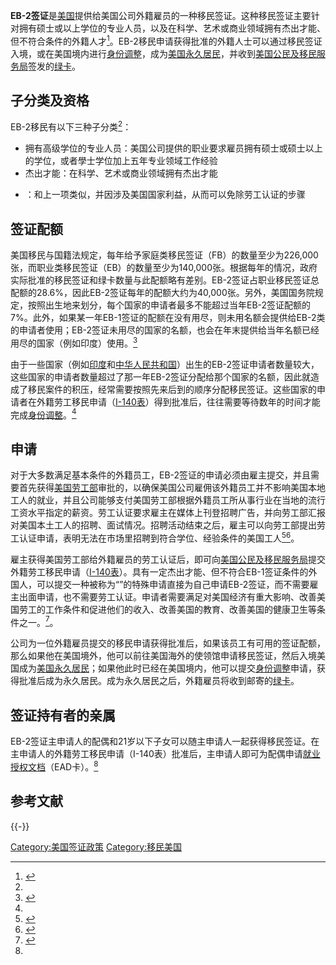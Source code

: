'''EB-2签证'''是[[美国|美国]]提供给美国公司外籍雇员的一种移民签证。这种移民签证主要针对拥有硕士或以上学位的专业人员，以及在科学、艺术或商业领域拥有杰出才能、但不符合{{Link-en|EB-1签证 (美国)|EB-1 visa|EB-1签证}}条件的外籍人才<ref name="eb2">{{cite web|title=Employment-Based Immigration: Second Preference EB-2|url=https://www.uscis.gov/working-united-states/permanent-workers/employment-based-immigration-second-preference-eb-2|publisher=USCIS|accessdate=2017-06-03|archive-date=2017-06-03|archive-url=https://web.archive.org/web/20170603042910/https://www.uscis.gov/working-united-states/permanent-workers/employment-based-immigration-second-preference-eb-2|dead-url=no}}</ref>。EB-2移民申请获得批准的外籍人士可以通过移民签证入境，或在美国境内进行[[身份调整|身份调整]]，成为[[美国永久居民|美国永久居民]]，并收到[[美国公民及移民服务局|美国公民及移民服务局]]签发的[[美国永久居民|绿卡]]。

== 子分类及资格 ==
EB-2移民有以下三种子分类<ref name = "eb2" />：
* 拥有高级学位的专业人员：美国公司提供的职业要求雇员拥有硕士或硕士以上的学位，或者學士学位加上五年专业领域工作经验
* 杰出才能：在科学、艺术或商业领域拥有杰出才能
* {{Link-en|国家利益豁免|National Interest Waiver}}：和上一项类似，并因涉及美国国家利益，从而可以免除劳工认证的步骤

== 签证配额 ==
美国移民与国籍法规定，每年给予家庭类移民签证（FB）的数量至少为226,000张，而职业类移民签证（EB）的数量至少为140,000张。根据每年的情况，政府实际批准的移民签证和绿卡数量与此配额略有差别。EB-2签证占职业移民签证总配额的28.6%，因此EB-2签证每年的配额大约为40,000张。另外，美国国务院规定，按照出生地来划分，每个国家的申请者最多不能超过当年EB-2签证配额的7%。此外，如果某一年EB-1签证的配额在没有用尽，则未用名额会提供给EB-2类的申请者使用；EB-2签证未用尽的国家的名额，也会在年末提供给当年名额已经用尽的国家（例如印度）使用。<ref name="visa-bulletin‘">{{Cite web | url = https://travel.state.gov/content/visas/en/law-and-policy/bulletin.html | title = Visa Bulletin | publisher = U.S Department of States | accessdate = 2016-06-10 | archive-date = 2017-01-18 | archive-url = https://web.archive.org/web/20170118225214/https://travel.state.gov/content/visas/en/law-and-policy/bulletin.html | dead-url = no }}</ref>

由于一些国家（例如[[印度|印度]]和[[中华人民共和国|中华人民共和国]]）出生的EB-2签证申请者数量较大，这些国家的申请者数量超过了那一年EB-2签证分配给那个国家的名额，因此就造成了移民案件的积压，经常需要按照先来后到的顺序分配移民签证。这些国家的申请者在外籍劳工移民申请（[[I-140_(表格)|I-140表]]）得到批准后，往往需要等待数年的时间才能完成[[身份调整|身份调整]]。<ref name="visa-bulletin‘" />

== 申请 ==
对于大多数满足基本条件的外籍员工，EB-2签证的申请必须由雇主提交，并且需要首先获得[[美国劳工部|美国劳工部]]审批的{{Link-en|劳工认证|Labor certification}}，以确保美国公司雇佣该外籍员工并不影响美国本地工人的就业，并且公司能够支付美国劳工部根据外籍员工所从事行业在当地的流行工资水平指定的薪资。劳工认证要求雇主在媒体上刊登招聘广告，并向劳工部汇报对美国本土工人的招聘、面试情况。招聘活动结束之后，雇主可以向劳工部提出劳工认证申请，表明无法在市场里招聘到符合学位、经验条件的美国工人<ref name = "labor-certification">{{Cite web | url =https://www.uscis.gov/tools/glossary/labor-certification | title =Labor Certification | publisher =USCIS | accessdate =2017-06-03 | archive-date =2017-06-06 | archive-url =https://web.archive.org/web/20170606201211/https://www.uscis.gov/tools/glossary/labor-certification | dead-url =no }}</ref><ref>{{Cite web | url = https://www.foreignlaborcert.doleta.gov/perm.cfm | title = Foreign Labor Certification - Helping U.S. employers fill jobs while protecting U.S. and foreign workers | publisher = U.S Department of Labor | accessdate = 2017-06-10 | archive-date = 2017-07-02 | archive-url = https://web.archive.org/web/20170702052611/https://www.foreignlaborcert.doleta.gov/perm.cfm | dead-url = no }}</ref>。

雇主获得美国劳工部给外籍雇员的劳工认证后，即可向[[美国公民及移民服务局|美国公民及移民服务局]]提交外籍劳工移民申请（[[I-140_(表格)|I-140表]]）。具有一定杰出才能、但不符合EB-1签证条件的外国人，可以提交一种被称为“{{Link-en|国家利益豁免|National Interest Waive}}”的特殊申请直接为自己申请EB-2签证，而不需要雇主出面申请，也不需要劳工认证。申请者需要满足对美国经济有重大影响、改善美国劳工的工作条件和促进他们的收入、改善美国的教育、改善美国的健康卫生等条件之一。<ref name = "niw">{{Cite web | url = https://www.uscis.gov/eir/visa-guide/eb-2-employment-based-second-preference/national-interest-waiver | title = National Interest Waiver | publisher = USCIS | accessdate = 2017-06-03 | archive-date = 2017-06-02 | archive-url = https://web.archive.org/web/20170602172133/https://www.uscis.gov/eir/visa-guide/eb-2-employment-based-second-preference/national-interest-waiver | dead-url = no }}</ref>。

公司为一位外籍雇员提交的移民申请获得批准后，如果该员工有可用的签证配额，那么如果他在美国境外，他可以前往美国海外的使领馆申请移民签证，然后入境美国成为[[美国永久居民|美国永久居民]]；如果他此时已经在美国境内，他可以提交[[身份调整|身份调整]]申请，获得批准后成为永久居民。成为永久居民之后，外籍雇员将收到邮寄的[[绿卡|绿卡]]。

== 签证持有者的亲属 ==
EB-2签证主申请人的配偶和21岁以下子女可以随主申请人一起获得移民签证。在主申请人的外籍劳工移民申请（I-140表）批准后，主申请人即可为配偶申请[[就业授权文档|就业授权文档]]（EAD卡）。<ref name="eb2"/>

== 参考文献 ==
{{Reflist}}

{{-}}
{{美国签证}}

[[Category:美国签证政策|Category:美国签证政策]]
[[Category:移民美国|Category:移民美国]]